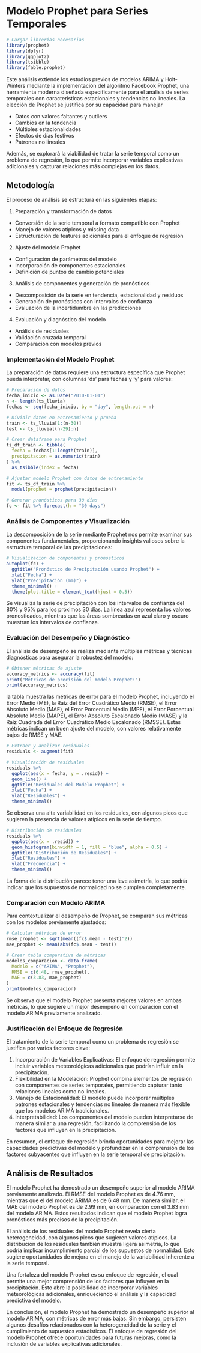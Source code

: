 # Modelo Prophet para Series Temporales {#modelo-prophet}

```r
# Cargar librerías necesarias
library(prophet)
library(dplyr)
library(ggplot2)
library(tsibble)
library(fable.prophet)
```

Este análisis extiende los estudios previos de modelos ARIMA y Holt-Winters mediante la implementación del algoritmo Facebook Prophet, una herramienta moderna diseñada específicamente para el análisis de series temporales con características estacionales y tendencias no lineales. La elección de Prophet se justifica por su capacidad para manejar

- Datos con valores faltantes y outliers
- Cambios en la tendencia
- Múltiples estacionalidades
- Efectos de días festivos
- Patrones no lineales

Además, se explorará la viabilidad de tratar la serie temporal como un problema de regresión, lo que permite incorporar variables explicativas adicionales y capturar relaciones más complejas en los datos.

## Metodología

El proceso de análisis se estructura en las siguientes etapas:

1. Preparación y transformación de datos
- Conversión de la serie temporal a formato compatible con Prophet
- Manejo de valores atípicos y missing data
- Estructuración de features adicionales para el enfoque de regresión


2. Ajuste del modelo Prophet
- Configuración de parámetros del modelo
- Incorporación de componentes estacionales
- Definición de puntos de cambio potenciales


3. Análisis de componentes y generación de pronósticos
- Descomposición de la serie en tendencia, estacionalidad y residuos
- Generación de pronósticos con intervalos de confianza
- Evaluación de la incertidumbre en las predicciones


4. Evaluación y diagnóstico del modelo
- Análisis de residuales
- Validación cruzada temporal
- Comparación con modelos previos

### Implementación del Modelo Prophet

La preparación de datos requiere una estructura específica que Prophet pueda interpretar, con columnas 'ds' para fechas y 'y' para valores:

```r
# Preparación de datos
fecha_inicio <- as.Date("2010-01-01")
n <- length(ts_lluvia)
fechas <- seq(fecha_inicio, by = "day", length.out = n)

# Dividir datos en entrenamiento y prueba
train <- ts_lluvia[1:(n-30)]
test <- ts_lluvia[(n-29):n]

# Crear dataframe para Prophet
ts_df_train <- tibble(
  fecha = fechas[1:length(train)],
  precipitacion = as.numeric(train)
) %>%
  as_tsibble(index = fecha)

# Ajustar modelo Prophet con datos de entrenamiento
fit <- ts_df_train %>%
  model(prophet = prophet(precipitacion))

# Generar pronósticos para 30 días
fc <- fit %>% forecast(h = "30 days")
```

### Análisis de Componentes y Visualización

La descomposición de la serie mediante Prophet nos permite examinar sus componentes fundamentales, proporcionando insights valiosos sobre la estructura temporal de las precipitaciones:

```r
# Visualización de componentes y pronósticos
autoplot(fc) +
  ggtitle("Pronóstico de Precipitación usando Prophet") +
  xlab("Fecha") +
  ylab("Precipitación (mm)") +
  theme_minimal() +
  theme(plot.title = element_text(hjust = 0.5))
```
Se visualiza la serie de precipitación con los intervalos de confianza del 80% y 95% para los próximos 30 días. La línea azul representa los valores pronosticados, mientras que las áreas sombreadas en azul claro y oscuro muestran los intervalos de confianza.


### Evaluación del Desempeño y Diagnóstico

El análisis de desempeño se realiza mediante múltiples métricas y técnicas diagnósticas para asegurar la robustez del modelo:

```r
# Obtener métricas de ajuste
accuracy_metrics <- accuracy(fit)
print("Métricas de precisión del modelo Prophet:")
print(accuracy_metrics)
```
la tabla muestra las métricas de error para el modelo Prophet, incluyendo el Error Medio (ME), la Raíz del Error Cuadrático Medio (RMSE), el Error Absoluto Medio (MAE), el Error Porcentual Medio (MPE), el Error Porcentual Absoluto Medio (MAPE), el Error Absoluto Escalonado Medio (MASE) y la Raíz Cuadrada del Error Cuadrático Medio Escalonado (RMSSE). Estas métricas indican un buen ajuste del modelo, con valores relativamente bajos de RMSE y MAE.

```r
# Extraer y analizar residuales
residuals <- augment(fit)

# Visualización de residuales
residuals %>%
  ggplot(aes(x = fecha, y = .resid)) +
  geom_line() +
  ggtitle("Residuales del Modelo Prophet") +
  xlab("Fecha") +
  ylab("Residuales") +
  theme_minimal()
```

Se observa una alta variabilidad en los residuales, con algunos picos que sugieren la presencia de valores atípicos en la serie de tiempo.

```r
# Distribución de residuales
residuals %>%
  ggplot(aes(x = .resid)) +
  geom_histogram(binwidth = 1, fill = "blue", alpha = 0.5) +
  ggtitle("Distribución de Residuales") +
  xlab("Residuales") +
  ylab("Frecuencia") +
  theme_minimal()
```

La forma de la distribución parece tener una leve asimetría, lo que podría indicar que los supuestos de normalidad no se cumplen completamente.

### Comparación con Modelo ARIMA

Para contextualizar el desempeño de Prophet, se comparan sus métricas con los modelos previamente ajustados:

```r
# Calcular métricas de error
rmse_prophet <- sqrt(mean((fc$.mean - test)^2))
mae_prophet <- mean(abs(fc$.mean - test))

# Crear tabla comparativa de métricas
modelos_comparacion <- data.frame(
  Modelo = c("ARIMA", "Prophet"),
  RMSE = c(6.48, rmse_prophet),
  MAE = c(3.83, mae_prophet)
)
print(modelos_comparacion)
```

Se observa que el modelo Prophet presenta mejores valores en ambas métricas, lo que sugiere un mejor desempeño en comparación con el modelo ARIMA previamente analizado.

### Justificación del Enfoque de Regresión

El tratamiento de la serie temporal como un problema de regresión se justifica por varios factores clave:

1. Incorporación de Variables Explicativas: El enfoque de regresión permite incluir variables meteorológicas adicionales que podrían influir en la precipitación.
2. Flexibilidad en la Modelación: Prophet combina elementos de regresión con componentes de series temporales, permitiendo capturar tanto relaciones lineales como no lineales.
3. Manejo de Estacionalidad: El modelo puede incorporar múltiples patrones estacionales y tendencias no lineales de manera más flexible que los modelos ARIMA tradicionales.
4. Interpretabilidad: Los componentes del modelo pueden interpretarse de manera similar a una regresión, facilitando la comprensión de los factores que influyen en la precipitación.

En resumen, el enfoque de regresión brinda oportunidades para mejorar las capacidades predictivas del modelo y profundizar en la comprensión de los factores subyacentes que influyen en la serie temporal de precipitación.

## Análisis de Resultados

El modelo Prophet ha demostrado un desempeño superior al modelo ARIMA previamente analizado. El RMSE del modelo Prophet es de 4.76 mm, mientras que el del modelo ARIMA es de 6.48 mm. De manera similar, el MAE del modelo Prophet es de 2.99 mm, en comparación con el 3.83 mm del modelo ARIMA. Estos resultados indican que el modelo Prophet logra pronósticos más precisos de la precipitación.

El análisis de los residuales del modelo Prophet revela cierta heterogeneidad, con algunos picos que sugieren valores atípicos. La distribución de los residuales también muestra ligera asimetría, lo que podría implicar incumplimiento parcial de los supuestos de normalidad. Esto sugiere oportunidades de mejora en el manejo de la variabilidad inherente a la serie temporal.

Una fortaleza del modelo Prophet es su enfoque de regresión, el cual permite una mejor comprensión de los factores que influyen en la precipitación. Esto abre la posibilidad de incorporar variables meteorológicas adicionales, enriqueciendo el análisis y la capacidad predictiva del modelo.

En conclusión, el modelo Prophet ha demostrado un desempeño superior al modelo ARIMA, con métricas de error más bajas. Sin embargo, persisten algunos desafíos relacionados con la heterogeneidad de la serie y el cumplimiento de supuestos estadísticos. El enfoque de regresión del modelo Prophet ofrece oportunidades para futuras mejoras, como la inclusión de variables explicativas adicionales.
